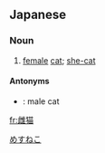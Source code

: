 ==Japanese==
{{ja-kanjitab|めす|ねこ|yomi=k}}

===Noun===
{{ja-noun|めすねこ}}

# {{lb|ja|rare|sort=めすねこ}} [[female]] [[cat]]; [[she-cat]]

====Antonyms====
* {{ja-r|雄猫|おすねこ}}: male cat

[[Category:ja:Female animals|めすねこ]]

[[fr:雌猫]]